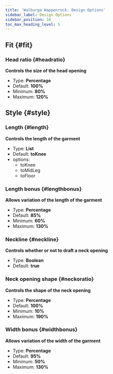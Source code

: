```yaml
---
title: 'Walburga Wappenrock: Design Options'
sidebar_label: Design Options
sidebar_position: 10
toc_max_heading_level: 5
---
```



## Fit {#fit}

### Head ratio {#headratio}

**Controls the size of the head opening**

- Type: **Percentage**
- Default: **100%**
- Minimum: **80%**
- Maximum: **120%**

<Headratio />

## Style {#style}

### Length {#length}

**Controls the length of the garment**

- Type: **List**
- Default: **toKnee**
- options:
  - toKnee
  - toMidLeg
  - toFloor

<Length />

### Length bonus {#lengthbonus}

**Allows variation of the length of the garment**

- Type: **Percentage**
- Default: **85%**
- Minimum: **60%**
- Maximum: **130%**

<Lengthbonus />

### Neckline {#neckline}

**Controls whether or not to draft a neck opening**

- Type: **Boolean**
- Default: **true**

<Neckline />

### Neck opening shape {#neckoratio}

**Controls the shape of the neck opening**

- Type: **Percentage**
- Default: **100%**
- Minimum: **10%**
- Maximum: **190%**

<Neckoratio />

### Width bonus {#widthbonus}

**Allows variation of the width of the garment**

- Type: **Percentage**
- Default: **95%**
- Minimum: **50%**
- Maximum: **130%**

<Widthbonus />

